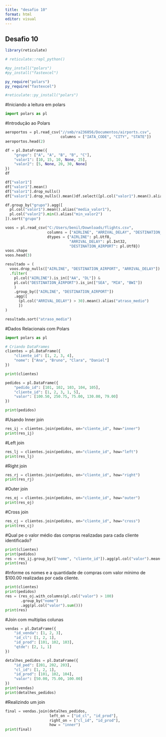 ---
title: "desafio 10"
format: html
editor: visual
---

## Desafio 10

```{r}
library(reticulate)

# reticulate::repl_python()

#py_install("polars")
#py_install("fastexcel")

py_require("polars")
py_require("fastexcel")
```

```{r}
#reticulate::py_install("polars")
```

#Iniciando a leitura em polars

```{python}
import polars as pl
```

#Introdução ao Polars

```{python}
aeroportos = pl.read_csv("//smb/ra236056/Documentos/airports.csv",
                         columns = ["IATA_CODE", "CITY", "STATE"])
aeroportos.head(2)
```

```{python}
df = pl.DataFrame({
    "grupo": ["A", "A", "B", "B", "C"],
    "valor1": [10, 15, 10, None, 25],
    "valor2": [5, None, 20, 30, None]
})
df
```

```{python}
df["valor1"]
df["valor1"].mean()
df["valor1"].drop_nulls()
df["valor1"].drop_nulls().mean()df.select([pl.col("valor1").mean().alias("media_v1"),pl.col("valor2").mean()])
```

```{python}
df.group_by("grupo").agg([
  pl.col("valor1").mean().alias("media_valor1"),
  pl.col("valor2").min().alias("min_valor2")
]).sort("grupo")
```

```{python}
voos = pl.read_csv("C:/Users/benil/Downloads/flights.csv",
                   columns = ["AIRLINE", "ARRIVAL_DELAY", "DESTINATION_AIRPORT"],
                   dtypes = {"AIRLINE": pl.Utf8,
                             "ARRIVAL_DELAY": pl.Int32,
                             "DESTINATION_AIRPORT": pl.Utf8})
voos.shape
voos.head(3)
```

```{python}
resultado = (
  voos.drop_nulls(["AIRLINE", "DESTINATION_AIRPORT", "ARRIVAL_DELAY"])
  .filter(
    pl.col("AIRLINE").is_in(["AA", "DL"]) &
    pl.col("DESTINATION_AIRPORT").is_in(["SEA", "MIA", "BWI"])
    )
    .group_by(["AIRLINE", "DESTINATION_AIRPORT"])
    .agg([
      (pl.col("ARRIVAL_DELAY") > 30).mean().alias("atraso_medio")
      ])
)

resultado.sort("atraso_medio")
```

#Dados Relacionais com Polars

```{python}
import polars as pl

# Criando DataFrames
clientes = pl.DataFrame({
    "cliente_id": [1, 2, 3, 4],
    "nome": ["Ana", "Bruno", "Clara", "Daniel"]
})

print(clientes)
```

```{python}
pedidos = pl.DataFrame({
    "pedido_id": [101, 102, 103, 104, 105],
    "cliente_id": [1, 2, 3, 1, 5],
    "valor": [100.50, 250.75, 75.00, 130.00, 79.00]
})

print(pedidos)
```

#Usando Inner join

```{python}
res_ij = clientes.join(pedidos, on="cliente_id", how="inner")
print(res_ij)
```

#Left join

```{python}
res_lj = clientes.join(pedidos, on="cliente_id", how="left")
print(res_lj)
```

#Right join

```{python}
res_rj = clientes.join(pedidos, on="cliente_id", how="right")
print(res_rj)
```

#Outer join

```{python}
res_oj = clientes.join(pedidos, on="cliente_id", how="outer")
print(res_oj)
```

#Cross join

```{python}
res_cj = clientes.join(pedidos, on="cliente_id", how="cross")
print(res_cj)
```

#Qual pe o valor médio das compras realizadas para cada cliente identificado?

```{python}
print(clientes)
print(pedidos)
res = res_ij.group_by(["nome", "cliente_id"]).agg(pl.col("valor").mean())
print(res)
```

#Informe os nomes e a quantidade de compras com valor mínimo de \$100.00 realizadas por cada cliente.

```{python}
print(clientes)
print(pedidos)
res = (res_oj.with_columns(pl.col("valor") > 100)
       .group_by("nome")
       .agg(pl.col("valor").sum()))
print(res)
```

#Join com multiplas colunas

```{python}
vendas = pl.DataFrame({
    "id_venda": [1, 2, 3],
    "id_cl": [1, 2, 1],
    "id_prod": [101, 102, 103],
    "qtde": [2, 1, 1]
})

detalhes_pedidos = pl.DataFrame({
    "id_ped": [201, 202, 203],
    "cl_id": [1, 2, 1],
    "id_prod": [101, 102, 104],
    "valor": [50.00, 75.00, 100.00]
})
print(vendas)
print(detalhes_pedidos)
```

#Realizindo um join

```{python}
final = vendas.join(detalhes_pedidos,
                    left_on = ["id_cl", "id_prod"],
                    right_on = ["cl_id", "id_prod"],
                    how = "inner")
print(final)
```
